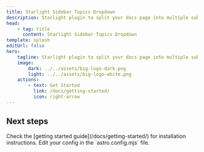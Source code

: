 ```yaml
---
title: Starlight Sidebar Topics Dropdown
description: Starlight plugin to split your docs page into multiple subpages and switch between them with a dropdown menu in the sidebar.
head:
    - tag: title
      content: Starlight Sidebar Topics Dropdown
template: splash
editUrl: false
hero:
    tagline: Starlight plugin to split your docs page into multiple subpages and switch between them with a dropdown menu in the sidebar.
    image:
        dark: ../../assets/big-logo-dark.png
        light: ../../assets/big-logo-white.png
    actions:
        - text: Get Started
          link: /docs/getting-started/
          icon: right-arrow
---
```



## Next steps

<CardGrid stagger>
    <Card title="Install the plugin" icon="puzzle">
        Check the [getting started guide](/docs/getting-started/) for installation instructions.
    </Card>
    <Card title="Configure the plugin" icon="setting">
        Edit your config in the `astro.config.mjs` file.
    </Card>
</CardGrid>
